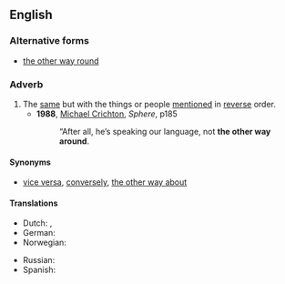 ==English==

===Alternative forms===
* [[the other way round]]

===Adverb===
{{en-adv|head=the [[other]] [[way]] [[around]]|-}}

# The [[same]] but with the things or people [[mention]]ed in [[reverse]] order.
#* '''1988''', [[w:Michael Crichton|Michael Crichton]], ''Sphere'', p185
#*: “After all, he’s speaking our language, not '''the other way around'''.

====Synonyms====
* [[vice versa]], [[converse]]ly, [[the other way about]]

====Translations====
{{trans-top|same but with things reversed}}
* Dutch: {{t+|nl|omgekeerd}}, {{t+|nl|andersom}}
* German: {{t+|de|umgekehrt}}
* Norwegian: {{t-|no|andre veien|m}}
{{trans-mid}}
* Russian: {{t+|ru|наоборот}}
* Spanish: {{t-|es|al revés}}
{{trans-bottom}}
